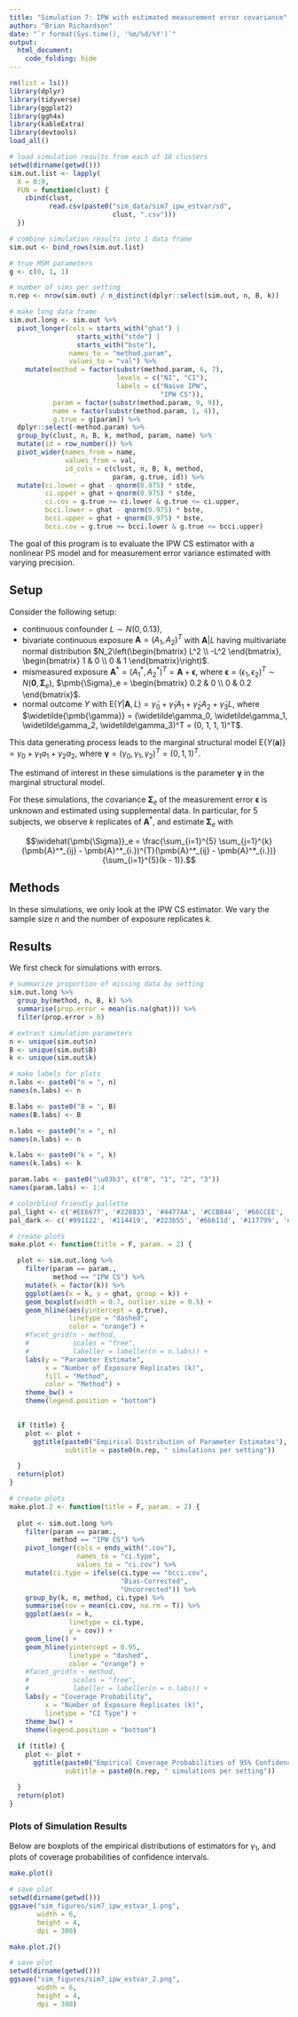 ```yaml
---
title: "Simulation 7: IPW with estimated measurement error covariance"
author: "Brian Richardson"
date: "`r format(Sys.time(), '%m/%d/%Y')`"
output:
  html_document:
    code_folding: hide
---
```


```r

rm(list = ls())
library(dplyr)
library(tidyverse)
library(ggplot2)
library(ggh4x)
library(kableExtra)
library(devtools)
load_all()

```

```r

# load simulation results from each of 10 clusters
setwd(dirname(getwd()))
sim.out.list <- lapply(
  X = 0:9,
  FUN = function(clust) {
    cbind(clust,
          read.csv(paste0("sim_data/sim7_ipw_estvar/sd",
                          clust, ".csv")))
  })

# combine simulation results into 1 data frame
sim.out <- bind_rows(sim.out.list)

# true MSM parameters
g <- c(0, 1, 1)

# number of sims per setting
n.rep <- nrow(sim.out) / n_distinct(dplyr::select(sim.out, n, B, k))

# make long data frame
sim.out.long <- sim.out %>% 
  pivot_longer(cols = starts_with("ghat") |
                 starts_with("stde") |
                 starts_with("bste"), 
               names_to = "method.param",
               values_to = "val") %>% 
    mutate(method = factor(substr(method.param, 6, 7),
                           levels = c("NI", "CI"),
                           labels = c("Naive IPW",
                                      "IPW CS")),
           param = factor(substr(method.param, 9, 9)),
           name = factor(substr(method.param, 1, 4)),
           g.true = g[param]) %>% 
  dplyr::select(-method.param) %>% 
  group_by(clust, n, B, k, method, param, name) %>% 
  mutate(id = row_number()) %>% 
  pivot_wider(names_from = name,
              values_from = val,
              id_cols = c(clust, n, B, k, method,
                          param, g.true, id)) %>% 
  mutate(ci.lower = ghat - qnorm(0.975) * stde,
         ci.upper = ghat + qnorm(0.975) * stde,
         ci.cov = g.true >= ci.lower & g.true <= ci.upper,
         bcci.lower = ghat - qnorm(0.975) * bste,
         bcci.upper = ghat + qnorm(0.975) * bste,
         bcci.cov = g.true >= bcci.lower & g.true <= bcci.upper)

```

The goal of this program is to evaluate the IPW CS estimator with a nonlinear PS model and for measurement error variance estimated with varying precision.

## Setup

Consider the following setup:

* continuous confounder $L \sim N(0, 0.13)$,
* bivariate continuous exposure $\pmb{A} = (A_1, A_2)^T$ with $\pmb{A}|L$ having multivariate normal distribution $N_2\left(\begin{bmatrix} L^2 \\ -L^2 \end{bmatrix}, \begin{bmatrix} 1 & 0 \\ 0 & 1 \end{bmatrix}\right)$. 
* mismeasured exposure $\pmb{A}^* = (A^*_1, A^*_2)^T = \pmb{A} + \pmb{\epsilon}$, where $\pmb{\epsilon} = (\epsilon_1, \epsilon_2)^T \sim N(\pmb{0}, \pmb{\Sigma}_e)$, $\pmb{\Sigma}_e = \begin{bmatrix} 0.2 & 0 \\ 0 & 0.2 \end{bmatrix}$.
* normal outcome $Y$ with $\textrm{E}(Y|\pmb{A},L) = \widetilde\gamma_0 + \widetilde\gamma_1 A_1 + \widetilde\gamma_2 A_2 + \widetilde\gamma_3 L$, where $\widetilde{\pmb{\gamma}} = (\widetilde\gamma_0, \widetilde\gamma_1, \widetilde\gamma_2, \widetilde\gamma_3)^T = (0, 1, 1, 1)^T$.

This data generating process leads to the marginal structural model
$\textrm{E}\{Y(\pmb{a})\} = \gamma_0 + \gamma_1 a_1 + \gamma_2 a_2$, where $\pmb{\gamma} = (\gamma_0, \gamma_1, \gamma_2)^T = (0, 1, 1)^T$.

The estimand of interest in these simulations is the parameter $\pmb{\gamma}$ in the marginal structural model.

For these simulations, the covariance $\pmb{\Sigma}_e$ of the measurement error $\pmb{\epsilon}$ is unknown and estimated using supplemental data. In particular, for $5$ subjects, we observe $k$ replicates of $\pmb{A}^*$, and estimate $\pmb{\Sigma}_e$ with

$$\widehat{\pmb{\Sigma}}_e = \frac{\sum_{i=1}^{5} \sum_{j=1}^{k} (\pmb{A}^*_{ij} - \pmb{A}^*_{i.})^{T}(\pmb{A}^*_{ij} - \pmb{A}^*_{i.})}{\sum_{i=1}^{5}(k - 1)}.$$

## Methods

In these simulations, we only look at the IPW CS estimator. We vary the sample size $n$ and the number of exposure replicates $k$.

## Results

We first check for simulations with errors.

```r

# summarize proportion of missing data by setting
sim.out.long %>% 
  group_by(method, n, B, k) %>% 
  summarise(prop.error = mean(is.na(ghat))) %>% 
  filter(prop.error > 0)

```

```r

# extract simulation parameters
n <- unique(sim.out$n)
B <- unique(sim.out$B)
k <- unique(sim.out$k)

# make labels for plots
n.labs <- paste0("n = ", n)
names(n.labs) <- n

B.labs <- paste0("B = ", B)
names(B.labs) <- B

n.labs <- paste0("n = ", n)
names(n.labs) <- n

k.labs <- paste0("k = ", k)
names(k.labs) <- k

param.labs <- paste0("\u03b3", c("0", "1", "2", "3"))
names(param.labs) <- 1:4

# colorblind friendly pallette
pal_light <- c('#EE6677', '#228833', '#4477AA', '#CCBB44', '#66CCEE', '#AA3377', '#BBBBBB')
pal_dark <- c('#991122', '#114419', '#223b55', '#6b611d', '#117799', '#55193b', '#5d5d5d')

```

```r

# create plots
make.plot <- function(title = F, param. = 2) {

  plot <- sim.out.long %>%
    filter(param == param.,
           method == "IPW CS") %>% 
    mutate(k = factor(k)) %>% 
    ggplot(aes(x = k, y = ghat, group = k)) +
    geom_boxplot(width = 0.7, outlier.size = 0.5) +
    geom_hline(aes(yintercept = g.true),
               linetype = "dashed",
               color = "orange") +
    #facet_grid(n ~ method,
    #           scales = "free", 
    #           labeller = labeller(n = n.labs)) +
    labs(y = "Parameter Estimate",
         x = "Number of Exposure Replicates (k)",
         fill = "Method",
         color = "Method") +
    theme_bw() +
    theme(legend.position = "bottom")

  
  if (title) {
    plot <- plot +
      ggtitle(paste0("Empirical Distribution of Parameter Estimates"),
              subtitle = paste0(n.rep, " simulations per setting"))

  }
  return(plot)
}

```


```r

# create plots
make.plot.2 <- function(title = F, param. = 2) {
  
  plot <- sim.out.long %>% 
    filter(param == param.,
           method == "IPW CS") %>% 
    pivot_longer(cols = ends_with(".cov"), 
                 names_to = "ci.type",
                 values_to = "ci.cov") %>% 
    mutate(ci.type = ifelse(ci.type == "bcci.cov",
                            "Bias-Corrected",
                            "Uncorrected")) %>% 
    group_by(k, n, method, ci.type) %>% 
    summarise(cov = mean(ci.cov, na.rm = T)) %>% 
    ggplot(aes(x = k,
               linetype = ci.type,
               y = cov)) +
    geom_line() +
    geom_hline(yintercept = 0.95,
               linetype = "dashed",
               color = "orange") +
    #facet_grid(n ~ method,
    #           scales = "free", 
    #           labeller = labeller(n = n.labs)) +
    labs(y = "Coverage Probability",
         x = "Number of Exposure Replicates (k)",
         linetype = "CI Type") +
    theme_bw() +
    theme(legend.position = "bottom")
  
  if (title) {
    plot <- plot +
      ggtitle(paste0("Empirical Coverage Probabilities of 95% Confidence Intervals"),
              subtitle = paste0(n.rep, " simulations per setting"))

  }
  return(plot)
}

```

### Plots of Simulation Results

Below are boxplots of the empirical distributions of estimators for $\gamma_1$, and plots of coverage probabilities of confidence intervals.

```r

make.plot()

# save plot
setwd(dirname(getwd()))
ggsave("sim_figures/sim7_ipw_estvar_1.png",
       width = 6,
       height = 4,
       dpi = 300)

```

```r

make.plot.2()

# save plot
setwd(dirname(getwd()))
ggsave("sim_figures/sim7_ipw_estvar_2.png",
       width = 6,
       height = 4,
       dpi = 300)

```

